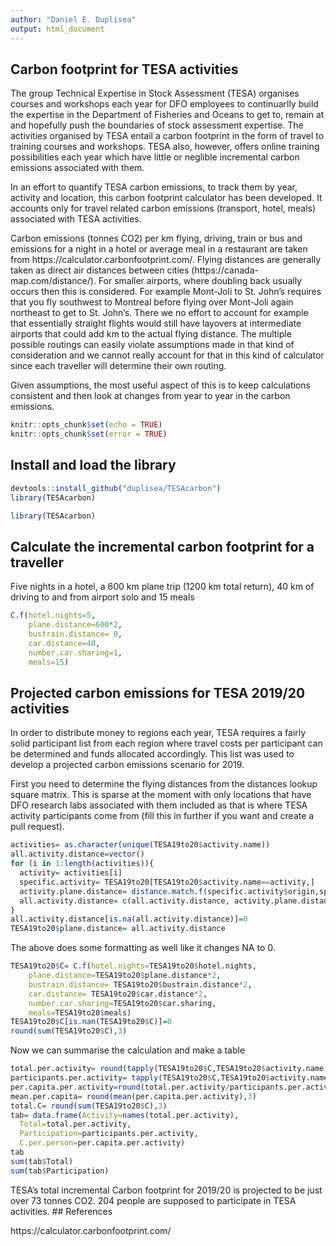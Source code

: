 ```yaml
---
author: "Daniel E. Duplisea"
output: html_document
---
```

## Carbon footprint for TESA activities

The group Technical Expertise in Stock Assessment (TESA) organises courses and workshops each year for DFO employees to continuarlly build the expertise in the Department of Fisheries and Oceans to get to, remain at and hopefully push the boundaries of stock assessment expertise. The activities organised by TESA entail a carbon footprint in the form of travel to training courses and workshops. TESA also, however, offers online training possibilities each year which have little or neglible incremental carbon emissions associated with them.

In an effort to quantify TESA carbon emissions, to track them by year, activity and location, this carbon footprint calculator has been developed. It accounts only for travel related carbon emissions (transport, hotel, meals) associated with TESA activities.

Carbon emissions (tonnes CO2) per km flying, driving, train or bus and emissions for a night in a hotel or average meal in a restaurant are taken from https://calculator.carbonfootprint.com/. Flying distances are generally taken as direct air distances between cities (https://canada-map.com/distance/). For smaller airports, where doubling back usually occurs then this is considered. For example Mont-Joli to St. John's requires that you fly southwest to Montreal before flying over Mont-Joli again northeast to get to St. John's. There we no effort to account for example that essentially straight flights would still have layovers at intermediate airports that could add km to the actual flying distance. The multiple possible routings can easily violate assumptions made in that kind of consideration and we cannot really account for that in this kind of calculator since each
traveller will determine their own routing.

Given assumptions, the most useful aspect of this is to keep calculations consistent and then look at changes from year to year in the carbon emissions.

```r
knitr::opts_chunk$set(echo = TRUE)
knitr::opts_chunk$set(error = TRUE)
```

## Install and load the library
```r
devtools::install_github("duplisea/TESAcarbon")
library(TESAcarbon)
```

```r
library(TESAcarbon)
```

## Calculate the incremental carbon footprint for a traveller

Five nights in a hotel, a 600 km plane trip (1200 km total return), 40 km of driving to and from airport solo and 15 meals

```r
C.f(hotel.nights=5,
    plane.distance=600*2,
    bustrain.distance= 0,
    car.distance=40,
    number.car.sharing=1,
    meals=15)
```


## Projected carbon emissions for TESA 2019/20 activities

In order to distribute money to regions each year, TESA requires a fairly solid participant list from each region where travel costs per participant can be determined and funds allocated accordingly. This list was used to develop a projected carbon emissions scenario for 2019.

First you need to determine the flying distances from the distances lookup square matrix. This is sparse at the moment with only locations that have DFO research labs associated with them included as that is where TESA activity participants come from (fill this in further if you want and create a pull request).

```r
activities= as.character(unique(TESA19to20$activity.name))
all.activity.distance=vector()
for (i in 1:length(activities)){
  activity= activities[i]
  specific.activity= TESA19to20[TESA19to20$activity.name==activity,]
  activity.plane.distance= distance.match.f(specific.activity$origin,specific.activity$destination)[,1]
  all.activity.distance= c(all.activity.distance, activity.plane.distance)
}
all.activity.distance[is.na(all.activity.distance)]=0
TESA19to20$plane.distance= all.activity.distance
```


The above does some formatting as well like it changes NA to 0.

```r
TESA19to20$C= C.f(hotel.nights=TESA19to20$hotel.nights,
    plane.distance=TESA19to20$plane.distance*2,
    bustrain.distance= TESA19to20$bustrain.distance*2,
    car.distance= TESA19to20$car.distance*2,
    number.car.sharing=TESA19to20$car.sharing,
    meals=TESA19to20$meals)
TESA19to20$C[is.nan(TESA19to20$C)]=0
round(sum(TESA19to20$C),3)
```

Now we can summarise the calculation and make a table

```r
total.per.activity= round(tapply(TESA19to20$C,TESA19to20$activity.name,sum),3)
participants.per.activity= tapply(TESA19to20$C,TESA19to20$activity.name,length)
per.capita.per.activity=round(total.per.activity/participants.per.activity,3)
mean.per.capita= round(mean(per.capita.per.activity),3)
total.C= round(sum(TESA19to20$C),3)
tab= data.frame(Activity=names(total.per.activity),
  Total=total.per.activity,
  Participation=participants.per.activity,
  C.per.person=per.capita.per.activity)
tab
sum(tab$Total)
sum(tab$Participation)
```

TESA's total incremental Carbon footprint for 2019/20 is projected to be just over 73 tonnes CO2. 204 people are supposed to participate in TESA activities.
## References

https://calculator.carbonfootprint.com/
